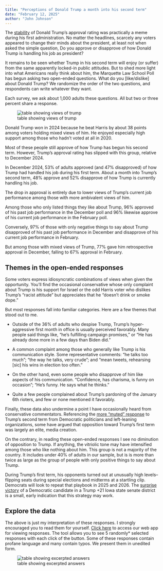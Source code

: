 ```yaml
---
title: "Perceptions of Donald Trump a month into his second term"
date: "February 12, 2025"
author: "John Johnson"
---
```



The [stability](https://www.nbcnews.com/news/us-news/donald-trump-s-presidency-was-roller-coaster-his-approval-ratings-n1255360) of Donald Trump’s approval rating was practically a meme during his first administration. No matter the headlines, scarcely any voters appeared to change their minds about the president, at least not when asked the simple question, Do you approve or disapprove of how Donald Trump is handling his job as president?

It remains to be seen whether Trump in his second term will enjoy (or suffer) from the same apparently locked-in public attitudes. But to shed more light into what Americans really think about him, the Marquette Law School Poll has begun asking two open-ended questions. What do you [like/dislike] about Donald Trump? We randomize the order of the two questions, and respondents can write whatever they want.

Each survey, we ask about 1,000 adults these questions. All but two or three percent share a response.

![table showing views of trump](graphics/trump-perceptions-feb-table.png)

Donald Trump won in 2024 because he beat Harris by about 38 points among voters holding mixed views of him. He enjoyed especially high support among those who hadn’t voted at all in 2020.

Most of these people still approve of how Trump has begun his second term. However, Trump’s approval rating has slipped with this group, relative to December 2024.

In December 2024, 53% of adults approved (and 47% disapproved) of how Trump had handled his job during his first term. About a month into Trump’s second term, 48% approve and 52% disapprove of how Trump is currently handling his job.

The drop in approval is entirely due to lower views of Trump’s current job performance among those with more ambivalent views of him.

Among those who only listed things they like about Trump, 96% approved of his past job performance in the December poll and 96% likewise approve of his current job performance in the February poll.

Conversely, 97% of those with only negative things to say about Trump disapproved of his past job performance in December and disapprove of his current job performance in February.

But among those with mixed views of Trump, 77% gave him retrospective approval in December, falling to 67% approval in February.

## Themes in the open-ended responses

Some voters express idiosyncratic combinations of views when given the opportunity. You’ll find the occasional conservative whose only complaint about Trump is his support for Israel or the odd Harris voter who dislikes Trump’s “racist attitude” but appreciates that he “doesn’t drink or smoke dope.”

But most responses fall into familiar categories. Here are a few themes that stood out to me.

* Outside of the 36% of adults who despise Trump, Trump’s hyper-aggressive first month in office is usually perceived favorably. Many people said things like, “he’s fulfilling campaign promises,” or “He has already done more in a few days than Biden did.”

* A common complaint among those who generally like Trump is his communication style. Some representative comments: “he talks too much”; “the way he talks, very crude”; and “mean tweets, rehearsing [sic] his wins in election too often.”

* On the other hand, even some people who disapprove of him like aspects of his communication. “Confidence, has charisma, is funny on occasion”; “He’s funny. He says what he thinks.”

* Quite a few people complained about Trump’s pardoning of the January 6th rioters, and few or none mentioned it favorably.

Finally, these data also undermine a point I have occasionally heard from conservative commentators. Referencing the [more “muted” response](https://www.theatlantic.com/ideas/archive/2025/01/executive-orders-absent-anger/681393/) to Trump’s second term from Democratic politicians and left-leaning organizations, some have argued that opposition toward Trump’s first term was largely an elite, media creation.

On the contrary, in reading these open-ended responses I see no diminution of opposition to Trump. If anything, the vitriolic tone may have intensified among those who like nothing about him. This group is not a majority of the country. It includes under 40% of adults in our sample, but is is more than twice as large as the group of people with only positive things to say about Trump.

During Trump’s first term, his opponents turned out at unusually high levels–flipping seats during special elections and midterms at a startling clip. Democrats will look to repeat that playbook in 2025 and 2026. The [surprise victory](https://www.bleedingheartland.com/2025/01/30/how-mike-zimmer-pulled-off-an-upset-in-iowa-senate-district-35/) of a Democratic candidate in a Trump +21 Iowa state senate district is a small, early indication that this strategy may work.

## Explore the data

The above is just my interpretation of these responses. I strongly encouraged you to read them for yourself. [Click here](https://lubarcenter.shinyapps.io/janfeb-2024-trump-views/#explore-the-data) to access our web app for viewing responses. The tool allows you to see 5 randomly* selected responses with each click of the button. Some of these responses contain profane language and many contain typos. We present them in unedited form.

![table showing excerpted answers](graphics/trump-perceptions-feb-excerpts.png)
